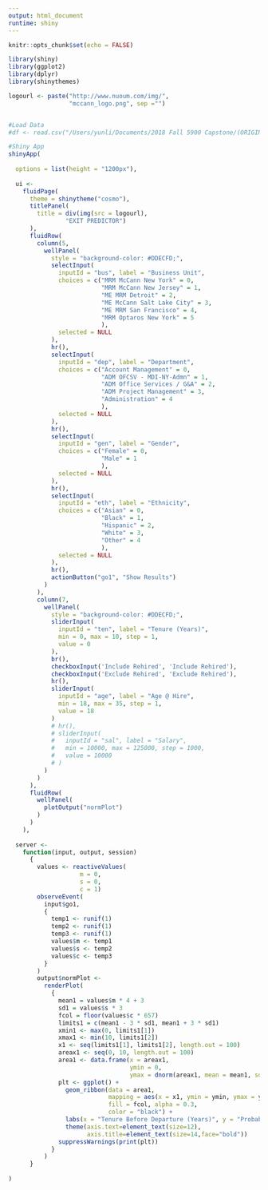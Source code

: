 ```yaml
---
output: html_document
runtime: shiny
---
```


```r
knitr::opts_chunk$set(echo = FALSE)
```

```r

library(shiny)
library(ggplot2)
library(dplyr)
library(shinythemes)

logourl <- paste("http://www.nuoum.com/img/",
                 "mccann_logo.png", sep ="")


#Load Data
#df <- read.csv("/Users/yunli/Documents/2018 Fall 5900 Capstone/(ORIGINAL) 2012 to Present Terminations as of 05302018.csv")

#Shiny App
shinyApp(
  
  options = list(height = "1200px"),
    
  ui <- 
    fluidPage(
      theme = shinytheme("cosmo"),
      titlePanel(
        title = div(img(src = logourl),
                "EXIT PREDICTOR")
      ),
      fluidRow(
        column(5,
          wellPanel(
            style = "background-color: #DDECFD;",
            selectInput(
              inputId = "bus", label = "Business Unit",
              choices = c("MRM McCann New York" = 0, 
                          "MRM McCann New Jersey" = 1, 
                          "ME MRM Detroit" = 2, 
                          "ME McCann Salt Lake City" = 3,
                          "ME MRM San Francisco" = 4,
                          "MRM Optaros New York" = 5
                          ),
              selected = NULL
            ),
            hr(),
            selectInput(
              inputId = "dep", label = "Department",
              choices = c("Account Management" = 0, 
                          "ADM OFCSV - MDI-NY-Admn" = 1, 
                          "ADM Office Services / G&A" = 2, 
                          "ADM Project Management" = 3,
                          "Administration" = 4
                          ),
              selected = NULL
            ),
            hr(),
            selectInput(
              inputId = "gen", label = "Gender",
              choices = c("Female" = 0, 
                          "Male" = 1
                          ),
              selected = NULL
            ),
            hr(),
            selectInput(
              inputId = "eth", label = "Ethnicity",
              choices = c("Asian" = 0, 
                          "Black" = 1, 
                          "Hispanic" = 2, 
                          "White" = 3,
                          "Other" = 4
                          ),
              selected = NULL
            ),
            hr(),
            actionButton("go1", "Show Results")
          )
        ),
        column(7,
          wellPanel(
            style = "background-color: #DDECFD;",
            sliderInput(
              inputId = "ten", label = "Tenure (Years)",
              min = 0, max = 10, step = 1,
              value = 0
            ),
            br(),
            checkboxInput('Include Rehired', 'Include Rehired'),
            checkboxInput('Exclude Rehired', 'Exclude Rehired'),
            hr(),
            sliderInput(
              inputId = "age", label = "Age @ Hire",
              min = 18, max = 35, step = 1,
              value = 18
            )
            # hr(),
            # sliderInput(
            #   inputId = "sal", label = "Salary",
            #   min = 10000, max = 125000, step = 1000,
            #   value = 10000
            # )
          )
        )
      ),
      fluidRow(
        wellPanel(
          plotOutput("normPlot")
        )
      )
    ), 
  
  server <- 
    function(input, output, session)
      {
        values <- reactiveValues(
                    m = 0,
                    s = 0,
                    c = 1)
        observeEvent(
          input$go1, 
          {
            temp1 <- runif(1)
            temp2 <- runif(1)
            temp3 <- runif(1)
            values$m <- temp1
            values$s <- temp2
            values$c <- temp3
          }
        )
        output$normPlot <- 
          renderPlot(
            {
              mean1 = values$m * 4 + 3
              sd1 = values$s * 3
              fcol = floor(values$c * 657)
              limits1 = c(mean1 - 3 * sd1, mean1 + 3 * sd1)
              xmin1 <- max(0, limits1[1])
              xmax1 <- min(10, limits1[2])
              x1 <- seq(limits1[1], limits1[2], length.out = 100)
              areax1 <- seq(0, 10, length.out = 100)
              area1 <- data.frame(x = areax1, 
                                  ymin = 0, 
                                  ymax = dnorm(areax1, mean = mean1, sd = sd1))
              plt <- ggplot() +
                geom_ribbon(data = area1, 
                            mapping = aes(x = x1, ymin = ymin, ymax = ymax), 
                            fill = fcol, alpha = 0.3,
                            color = "black") +
                labs(x = "Tenure Before Departure (Years)", y = "Probability") +
                theme(axis.text=element_text(size=12),
                      axis.title=element_text(size=14,face="bold"))
              suppressWarnings(print(plt))
            }
          )
      }
  
)
```
